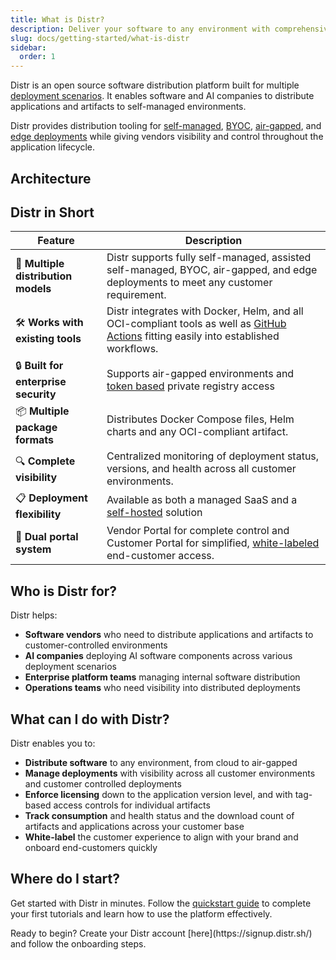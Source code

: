 ```yaml
---
title: What is Distr?
description: Deliver your software to any environment with comprehensive tooling for distribution, deployment, and access management.
slug: docs/getting-started/what-is-distr
sidebar:
  order: 1
---
```



Distr is an open source software distribution platform built for multiple [deployment scenarios](/docs/use-cases/fully-self-managed/). It enables software and AI companies to distribute applications and artifacts to self-managed environments.

Distr provides distribution tooling for [self-managed](/docs/use-cases/fully-self-managed/), [BYOC](/docs/use-cases/byoc-bring-your-own-cloud/), [air-gapped](/docs/use-cases/air-gapped/),
and [edge deployments](/docs/use-cases/edge-deployments/) while giving vendors visibility and control throughout the application lifecycle.

## Architecture

<ThemeImage
  lightSrc="/src/assets/docs/getting-started/what-is-distr/distr-diagram-light.png"
  darkSrc="/src/assets/docs/getting-started/what-is-distr/distr-diagram-dark.png"
  alt="Deployments interface"
/>

## Distr in Short

| Feature                              | Description                                                                                                                                                           |
| ------------------------------------ | --------------------------------------------------------------------------------------------------------------------------------------------------------------------- |
| 🔄 **Multiple distribution models**  | Distr supports fully self-managed, assisted self-managed, BYOC, air-gapped, and edge deployments to meet any customer requirement.                                    |
| 🛠️ **Works with existing tools**     | Distr integrates with Docker, Helm, and all OCI-compliant tools as well as [GitHub Actions](/docs/integrations/gh-action/) fitting easily into established workflows. |
| 🔒 **Built for enterprise security** | Supports air-gapped environments and [token based](/docs/integrations/personal-access-token/) private registry access                                                 |
| 📦 **Multiple package formats**      | Distributes Docker Compose files, Helm charts and any OCI-compliant artifact.                                                                                         |
| 🔍 **Complete visibility**           | Centralized monitoring of deployment status, versions, and health across all customer environments.                                                                   |
| 📋 **Deployment flexibility**        | Available as both a managed SaaS and a [self-hosted](/docs/self-hosting/getting-started/) solution                                                                    |
| 📱 **Dual portal system**            | Vendor Portal for complete control and Customer Portal for simplified, [white-labeled](/docs/product/branding/) end-customer access.                                  |

## Who is Distr for?

Distr helps:

- **Software vendors** who need to distribute applications and artifacts to customer-controlled environments
- **AI companies** deploying AI software components across various deployment scenarios
- **Enterprise platform teams** managing internal software distribution
- **Operations teams** who need visibility into distributed deployments

## What can I do with Distr?

Distr enables you to:

- **Distribute software** to any environment, from cloud to air-gapped
- **Manage deployments** with visibility across all customer environments and customer controlled deployments
- **Enforce licensing** down to the application version level, and with tag-based access controls for individual artifacts
- **Track consumption** and health status and the download count of artifacts and applications across your customer base
- **White-label** the customer experience to align with your brand and onboard end-customers quickly

## Where do I start?

Get started with Distr in minutes. Follow the [quickstart guide](/docs/getting-started/quickstart/) to complete your first tutorials and learn how to use the platform effectively.

<Aside type="note">
  Ready to begin? Create your Distr account [here](https://signup.distr.sh/) and
  follow the onboarding steps.
</Aside>
